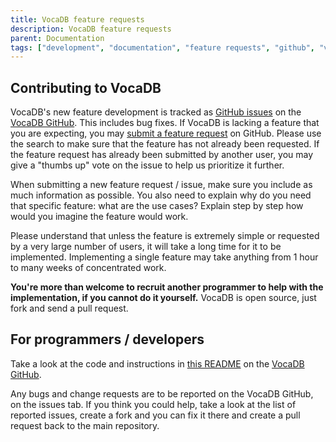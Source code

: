 ---
title: VocaDB feature requests
description: VocaDB feature requests
parent: Documentation
tags: ["development", "documentation", "feature requests", "github", "vocadb"]
---

## Contributing to VocaDB

VocaDB's new feature development is tracked as [GitHub issues](https://github.com/VocaDB/vocadb/issues) on the [VocaDB GitHub](https://github.com/VocaDB/vocadb). This includes bug fixes. If VocaDB is lacking a feature that you are expecting, you may [submit a feature request](https://github.com/VocaDB/vocadb/issues/new/choose) on GitHub. Please use the search to make sure that the feature has not already been requested. If the feature request has already been submitted by another user, you may give a "thumbs up" vote on the issue to help us prioritize it further.

When submitting a new feature request / issue, make sure you include as much information as possible. You also need to explain why do you need that specific feature: what are the use cases? Explain step by step how would you imagine the feature would work.

Please understand that unless the feature is extremely simple or requested by a very large number of users, it will take a long time for it to be implemented. Implementing a single feature may take anything from 1 hour to many weeks of concentrated work.

**You're more than welcome to recruit another programmer to help with the implementation, if you cannot do it yourself.** VocaDB is open source, just fork and send a pull request.

## For programmers / developers

Take a look at the code and instructions in [this README](https://github.com/VocaDB/vocadb#readme) on the [VocaDB GitHub](https://github.com/VocaDB/vocadb).

Any bugs and change requests are to be reported on the VocaDB GitHub, on the issues tab. If you think you could help, take a look at the list of reported issues, create a fork and you can fix it there and create a pull request back to the main repository.